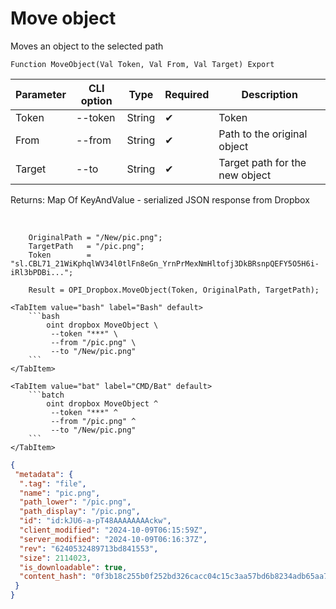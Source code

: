 ﻿---
sidebar_position: 9
---


# Move object
 Moves an object to the selected path



`Function MoveObject(Val Token, Val From, Val Target) Export`

  | Parameter | CLI option | Type | Required | Description |
  |-|-|-|-|-|
  | Token | --token | String | &#x2714; | Token |
  | From | --from | String | &#x2714; | Path to the original object |
  | Target | --to | String | &#x2714; | Target path for the new object |

  
  Returns:  Map Of KeyAndValue - serialized JSON response from Dropbox

<br/>




```bsl title="1C:Enterprise/OneScript code example"
    OriginalPath = "/New/pic.png";
    TargetPath   = "/pic.png";
    Token        = "sl.CBL71_21WiKphqlWV34l0tlFn8eGn_YrnPrMexNmHltofj3DkBRsnpQEFY5O5H6i-iRl3bPDBi...";

    Result = OPI_Dropbox.MoveObject(Token, OriginalPath, TargetPath);
```
 

 <Tabs>
  
    <TabItem value="bash" label="Bash" default>
        ```bash
            oint dropbox MoveObject \
             --token "***" \
             --from "/pic.png" \
             --to "/New/pic.png"
        ```
    </TabItem>
  
    <TabItem value="bat" label="CMD/Bat" default>
        ```batch
            oint dropbox MoveObject ^
             --token "***" ^
             --from "/pic.png" ^
             --to "/New/pic.png"
        ```
    </TabItem>
</Tabs>


```json title="Result"
{
 "metadata": {
  ".tag": "file",
  "name": "pic.png",
  "path_lower": "/pic.png",
  "path_display": "/pic.png",
  "id": "id:kJU6-a-pT48AAAAAAAAckw",
  "client_modified": "2024-10-09T06:15:59Z",
  "server_modified": "2024-10-09T06:16:37Z",
  "rev": "6240532489713bd841553",
  "size": 2114023,
  "is_downloadable": true,
  "content_hash": "0f3b18c255b0f252bd326cacc04c15c3aa57bd6b8234adb65aa7bb2987a65492"
 }
}
```
